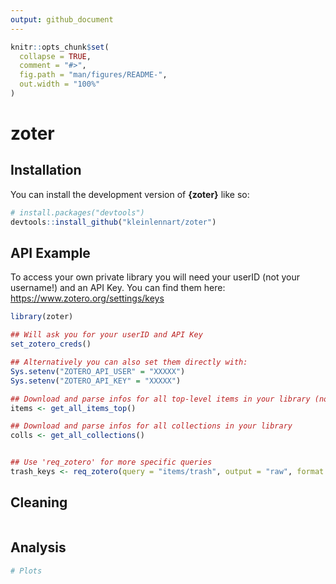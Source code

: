 ```yaml
---
output: github_document
---
```


<!-- README.md is generated from README.Rmd. Please edit that file -->

```r
knitr::opts_chunk$set(
  collapse = TRUE,
  comment = "#>",
  fig.path = "man/figures/README-",
  out.width = "100%"
)
```

# zoter

<!-- badges: start -->

<!-- badges: end -->

## Installation

You can install the development version of **{zoter}** like so:

``` r
# install.packages("devtools")
devtools::install_github("kleinlennart/zoter")
```

## API Example

To access your own private library you will need your userID (not your username!) and an API Key. You can find them here: [https://www.zotero.org/settings/keys](https://www.zotero.org/settings/keys/new)

```r
library(zoter)

## Will ask you for your userID and API Key
set_zotero_creds()

## Alternatively you can also set them directly with:
Sys.setenv("ZOTERO_API_USER" = "XXXXX")
Sys.setenv("ZOTERO_API_KEY" = "XXXXX")

## Download and parse infos for all top-level items in your library (not notes or attachments)
items <- get_all_items_top()

## Download and parse infos for all collections in your library
colls <- get_all_collections()


## Use 'req_zotero' for more specific queries
trash_keys <- req_zotero(query = "items/trash", output = "raw", format = "keys")
```

## Cleaning

```r
```

## Analysis

```r
# Plots
```
